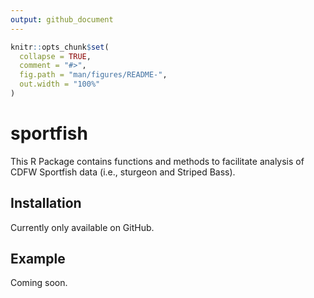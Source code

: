 ```yaml
---
output: github_document
---
```


<!-- README.md is generated from README.Rmd. Please edit that file -->

```r
knitr::opts_chunk$set(
  collapse = TRUE,
  comment = "#>",
  fig.path = "man/figures/README-",
  out.width = "100%"
)
```
# sportfish

This R Package contains functions and methods to facilitate analysis of CDFW Sportfish data (i.e., sturgeon and Striped Bass).

## Installation

Currently only available on GitHub.

<!--
``` r
install.packages("sportfish")
```
-->

## Example

Coming soon.
